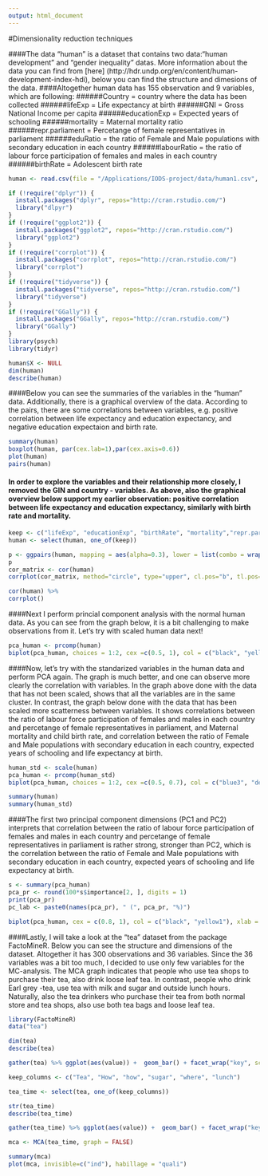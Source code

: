 ```yaml
---
output: html_document
---
```


#Dimensionality reduction techniques 

####The data "human" is a dataset that contains two data:"human development" and "gender inequality" datas. More information about the data you can find from [here] (http://hdr.undp.org/en/content/human-development-index-hdi), below you can find the structure and dimesions of the data. 
####Altogether human data has 155 observation and 9 variables, which are following: 
######Country = country where the data has been collected
######lifeExp = Life expectancy at birth
######GNI = Gross National Income per capita
######educationExp = Expected years of schooling 
######mortality = Maternal mortality ratio
######repr.parliament = Percetange of female representatives in parliament
######eduRatio = the ratio of Female and Male populations with secondary education in each country
######labourRatio = the ratio of labour force participation of females and males in each country
######birthRate = Adolescent birth rate

```r
human <- read.csv(file = "/Applications/IODS-project/data/human1.csv", sep =",", header =TRUE)

if (!require("dplyr")) {
  install.packages("dplyr", repos="http://cran.rstudio.com/") 
  library("dlpyr")
}
if (!require("ggplot2")) {
  install.packages("ggplot2", repos="http://cran.rstudio.com/") 
  library("ggplot2")
}
if (!require("corrplot")) {
  install.packages("corrplot", repos="http://cran.rstudio.com/") 
  library("corrplot")
}
if (!require("tidyverse")) {
  install.packages("tidyverse", repos="http://cran.rstudio.com/") 
  library("tidyverse")
}
if (!require("GGally")) {
  install.packages("GGally", repos="http://cran.rstudio.com/") 
  library("GGally")
}
library(psych)
library(tidyr)

human$X <- NULL
dim(human)
describe(human)

```
####Below you can see the summaries of the variables in the "human" data. Additionally, there is a graphical overview of the data. According to the pairs, there are some correlations between variables, e.g. positive correlation between life expectancy and education expectancy, and negative education expectaion and birth rate. 

```r
summary(human)
boxplot(human, par(cex.lab=1),par(cex.axis=0.6))
plot(human)
pairs(human)
```


#### In order to explore the variables and their relationship more closely, I removed the GIN and country - variables. As above, also the graphical overview below support my earlier observation: positive correlation between life expectancy and education expectancy, similarly with birth rate and mortality. 


```r
keep <- c("lifeExp", "educationExp", "birthRate", "mortality","repr.parliament", "eduRatio", "labourRatio")
human <- select(human, one_of(keep)) 
```

```r
p <- ggpairs(human, mapping = aes(alpha=0.3), lower = list(combo = wrap("facethist", bins = 20)))
p
cor_matrix <- cor(human) 
corrplot(cor_matrix, method="circle", type="upper", cl.pos="b", tl.pos="d", tl.cex=0.6)

cor(human) %>%
corrplot()
```

####Next I perform princial component analysis with the normal human data. As you can see from the graph below, it is a bit challenging to make observations from it. Let's try with scaled human data next! 

```r
pca_human <- prcomp(human)
biplot(pca_human, choices = 1:2, cex =c(0.5, 1), col = c("black", "yellow1"))
```

####Now, let's try with the standarized variables in the human data and perform PCA again. The graph is much better, and one can observe more clearly the correlation with variables. In the graph above done with the data that has not been scaled, shows that all the variables are in the same cluster. In contrast, the graph below done with the data that has been scaled more scatterness between variables. It shows correlations between the ratio of labour force participation of females and males in each country and percetange of female representatives in parliament, and Maternal mortality and child birth rate, and correlation between the ratio of Female and Male populations with secondary education in each country, expected years of schooling and life expectancy at birth.


```r
human_std <- scale(human)
pca_human <- prcomp(human_std)
biplot(pca_human, choices = 1:2, cex =c(0.5, 0.7), col = c("blue3", "deeppink2"), main= "Impact of inequality in human development")

summary(human)
summary(human_std)
```

####The first two principal component dimensions (PC1 and PC2) interprets that correlation between the ratio of labour force participation of females and males in each country and percetange of female representatives in parliament is rather strong, stronger than PC2, which is the correlation between the ratio of Female and Male populations with secondary education in each country, expected years of schooling and life expectancy at birth.

```r
s <- summary(pca_human)
pca_pr <- round(100*s$importance[2, ], digits = 1) 
print(pca_pr)
pc_lab <- paste0(names(pca_pr), " (", pca_pr, "%)")

biplot(pca_human, cex = c(0.8, 1), col = c("black", "yellow1"), xlab = pc_lab[1], ylab = pc_lab[2])
```


####Lastly, I will take a look at the "tea" dataset from the package FactoMineR. Below you can see the structure and dimensions of the dataset. Altogether it has 300 observations and 36 variables. Since the 36 variables was a bit too much, I decided to use only few variables for the MC-analysis. The MCA graph indicates that people who use tea shops to purchase their tea, also drink loose leaf tea. In contrast, people who drink Earl grey -tea, use tea with milk and sugar and outside lunch hours. Naturally, also the tea drinkers who purchase their tea from both normal store and tea shops, also use both tea bags and loose leaf tea. 



```r
library(FactoMineR)
data("tea")

dim(tea)
describe(tea)

gather(tea) %>% ggplot(aes(value)) +  geom_bar() + facet_wrap("key", scales = "free")  + theme(axis.text.x = element_text(angle =45, hjust = 1, size = 8))

keep_columns <- c("Tea", "How", "how", "sugar", "where", "lunch")

tea_time <- select(tea, one_of(keep_columns))

str(tea_time)
describe(tea_time)

gather(tea_time) %>% ggplot(aes(value)) +  geom_bar() + facet_wrap("key", scales = "free")  + theme(axis.text.x = element_text(angle =45, hjust = 1, size = 8))

mca <- MCA(tea_time, graph = FALSE)

summary(mca)
plot(mca, invisible=c("ind"), habillage = "quali")

```


